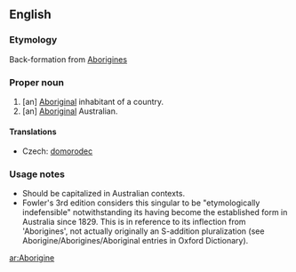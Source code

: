 ==English==

===Etymology===
Back-formation from [[Aborigines]]

===Proper noun===
{{en-proper noun}}

# [an] [[Aboriginal]] inhabitant of a country.
# [an] [[Aboriginal]] Australian.

====Translations====
{{trans-top|aboriginal inhabitant of a country}}
*Czech: [[domorodec]] {{m}}
{{trans-mid}}
{{trans-bottom}}

===Usage notes===
*Should be capitalized in Australian contexts.
*Fowler's 3rd edition considers this singular to be "etymologically indefensible" notwithstanding its having become the established form in Australia since 1829.  This is in reference to its inflection from 'Aborigines', not actually originally an S-addition pluralization (see Aborigine/Aborigines/Aboriginal entries in Oxford Dictionary).

[[ar:Aborigine]]
